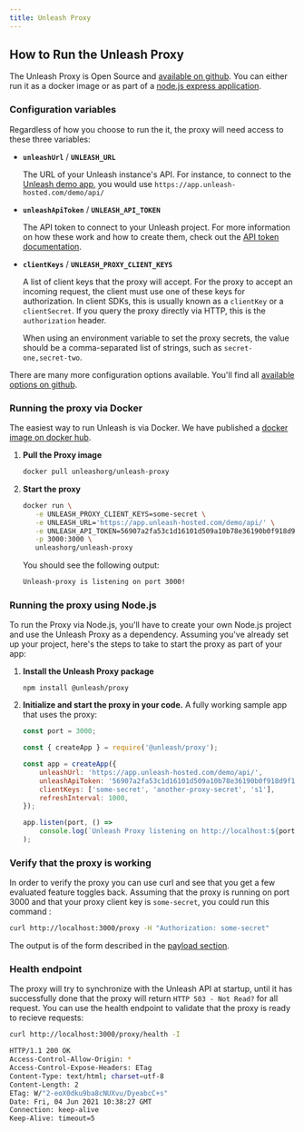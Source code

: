 ```yaml
---
title: Unleash Proxy
---
```


## How to Run the Unleash Proxy

The Unleash Proxy is Open Source and [available on github](https://github.com/Unleash/unleash-proxy). You can either run it as a docker image or as part of a [node.js express application](https://github.com/Unleash/unleash-proxy#run-with-nodejs).

### Configuration variables

Regardless of how you choose to run the it, the proxy will need access to these three variables:

- **`unleashUrl`** / **`UNLEASH_URL`**

  The URL of your Unleash instance's API. For instance, to connect to the [Unleash demo app](https://app.unleash-hosted.com/demo/), you would use `https://app.unleash-hosted.com/demo/api/`

- **`unleashApiToken`** / **`UNLEASH_API_TOKEN`**

  The API token to connect to your Unleash project. For more information on how these work and how to create them, check out the [API token documentation](../user_guide/token.md).

- **`clientKeys`** / **`UNLEASH_PROXY_CLIENT_KEYS`**

  A list of client keys that the proxy will accept. For the proxy to accept an incoming request, the client must use one of these keys for authorization. In client SDKs, this is usually known as a `clientKey` or a `clientSecret`. If you query the proxy directly via HTTP, this is the `authorization` header.

  When using an environment variable to set the proxy secrets, the value should be a comma-separated list of strings, such as `secret-one,secret-two`.

There are many more configuration options available. You'll find all [available options on github](https://github.com/Unleash/unleash-proxy#available-options).


### Running the proxy via Docker

The easiest way to run Unleash is via Docker. We have published a [docker image on docker hub](https://hub.docker.com/r/unleashorg/unleash-proxy).

1. **Pull the Proxy image**
   ```bash
   docker pull unleashorg/unleash-proxy
   ```

2. **Start the proxy**

   ```bash
   docker run \
      -e UNLEASH_PROXY_CLIENT_KEYS=some-secret \
      -e UNLEASH_URL='https://app.unleash-hosted.com/demo/api/' \
      -e UNLEASH_API_TOKEN=56907a2fa53c1d16101d509a10b78e36190b0f918d9f122d \
      -p 3000:3000 \
      unleashorg/unleash-proxy
   ```

    You should see the following output:

   ```bash
   Unleash-proxy is listening on port 3000!
   ```

### Running the proxy using Node.js

To run the Proxy via Node.js, you'll have to create your own Node.js project and use the Unleash Proxy as a dependency. Assuming you've already set up your project, here's the steps to take to start the proxy as part of your app:

1. **Install the Unleash Proxy package**
   ``` shell npm2yarn
   npm install @unleash/proxy
   ```

2. **Initialize and start the proxy in your code.** A fully working sample app that uses the proxy:
   ``` js
   const port = 3000;

   const { createApp } = require('@unleash/proxy');

   const app = createApp({
       unleashUrl: 'https://app.unleash-hosted.com/demo/api/',
       unleashApiToken: '56907a2fa53c1d16101d509a10b78e36190b0f918d9f122d',
       clientKeys: ['some-secret', 'another-proxy-secret', 's1'],
       refreshInterval: 1000,
   });

   app.listen(port, () =>
       console.log(`Unleash Proxy listening on http://localhost:${port}/proxy`),
   );
   ```

### Verify that the proxy is working

In order to verify the proxy you can use curl and see that you get a few evaluated feature toggles back. Assuming that the proxy is running on port 3000 and that your proxy client key is `some-secret`, you could run this command :

```bash
curl http://localhost:3000/proxy -H "Authorization: some-secret"
```

The output is of the form described in the [payload section](#payload).

### Health endpoint

The proxy will try to synchronize with the Unleash API at startup, until it has successfully done that the proxy will return `HTTP 503 - Not Read?` for all request. You can use the health endpoint to validate that the proxy is ready to recieve requests:

```bash
curl http://localhost:3000/proxy/health -I
```

```bash
HTTP/1.1 200 OK
Access-Control-Allow-Origin: *
Access-Control-Expose-Headers: ETag
Content-Type: text/html; charset=utf-8
Content-Length: 2
ETag: W/"2-eoX0dku9ba8cNUXvu/DyeabcC+s"
Date: Fri, 04 Jun 2021 10:38:27 GMT
Connection: keep-alive
Keep-Alive: timeout=5
```
